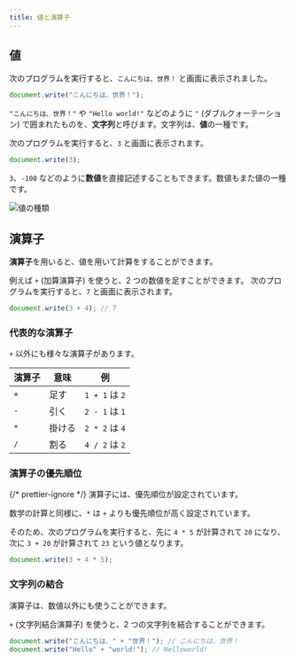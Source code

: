 ```yaml
---
title: 値と演算子
---
```


## 値

次のプログラムを実行すると、`こんにちは、世界！` と画面に表示されました。

```javascript
document.write("こんにちは、世界！");
```

`"こんにちは、世界！"` や `"Hello world!"` などのように `"` (ダブルクォーテーション) で囲まれたものを、**文字列**と呼びます。<Term>文字列</Term>は、**値**の一種です。

次のプログラムを実行すると、`3` と画面に表示されます。

```javascript
document.write(3);
```

`3`、`-100` などのように**数値**を直接記述することもできます。<Term>数値</Term>もまた<Term>値</Term>の一種です。

![値の種類](./value-types.drawio.svg)

## 演算子

**演算子**を用いると、<Term>値</Term>を用いて計算をすることができます。

例えば `+` (加算演算子) を使うと、2 つの<Term>数値</Term>を足すことができます。
次のプログラムを実行すると、`7` と画面に表示されます。

```javascript
document.write(3 + 4); // 7
```

### 代表的な演算子

`+` 以外にも様々な<Term>演算子</Term>があります。

| 演算子 | 意味   | 例             |
| ------ | ------ | -------------- |
| `+`    | 足す   | `1 + 1` は `2` |
| `-`    | 引く   | `2 - 1` は `1` |
| `*`    | 掛ける | `2 * 2` は `4` |
| `/`    | 割る   | `4 / 2` は `2` |

### 演算子の優先順位

{/* prettier-ignore */}
<Term>演算子</Term>には、優先順位が設定されています。

数学の計算と同様に、`*` は `+` よりも優先順位が高く設定されています。

そのため、次のプログラムを実行すると、先に `4 * 5` が計算されて `20` になり、次に `3 + 20` が計算されて `23` という<Term>値</Term>となります。

```javascript
document.write(3 + 4 * 5);
```

### 文字列の結合

<Term>演算子</Term>は、<Term>数値</Term>以外にも使うことができます。

`+` (文字列結合演算子) を使うと、2 つの<Term>文字列</Term>を結合することができます。

```javascript
document.write("こんにちは、" + "世界！"); // こんにちは、世界！
document.write("Hello" + "world!"); // Helloworld!
```
